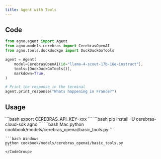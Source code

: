 ```yaml
---
title: Agent with Tools
---
```


## Code

```python cookbook/models/cerebras_openai/basic_tools.py
from agno.agent import Agent
from agno.models.cerebras import CerebrasOpenAI
from agno.tools.duckduckgo import DuckDuckGoTools

agent = Agent(
    model=CerebrasOpenAI(id="llama-4-scout-17b-16e-instruct"),
    tools=[DuckDuckGoTools()],
    markdown=True,
)

# Print the response in the terminal
agent.print_response("Whats happening in France?")
```

## Usage

<Steps>
  <Snippet file="create-venv-step.mdx" />

  <Step title="Set your API key">
    ```bash
    export CEREBRAS_API_KEY=xxx
    ```
  </Step>

  <Step title="Install libraries">
    ```bash
    pip install -U cerebras-cloud-sdk agno
    ```
  </Step>

  <Step title="Run Agent">
    <CodeGroup>
    ```bash Mac
    python cookbook/models/cerebras_openai/basic_tools.py
    ```

    ```bash Windows
    python cookbook/models/cerebras_openai/basic_tools.py
    ```
    </CodeGroup>
  </Step>
</Steps>